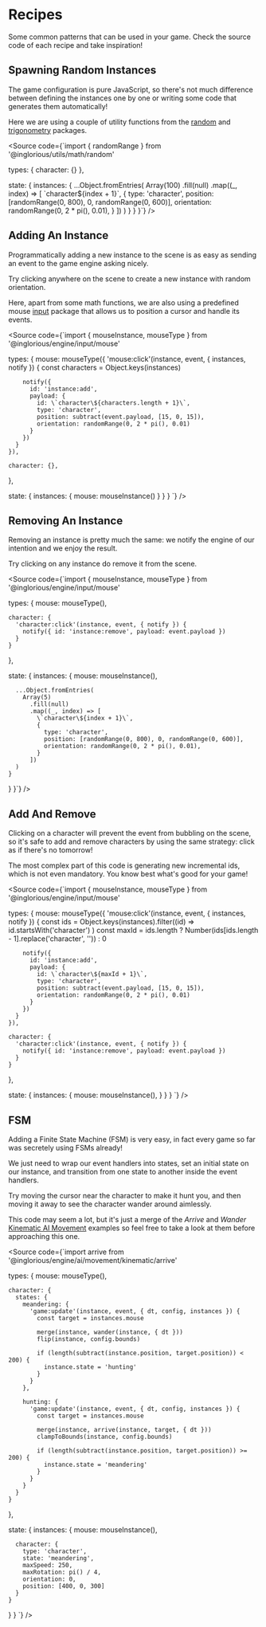 
<Meta of={Recipes} />

# Recipes

Some common patterns that can be used in your game. Check the source code of each recipe and take inspiration!

## Spawning Random Instances

The game configuration is pure JavaScript, so there's not much difference between defining the instances one by one or writing some code that generates them automatically!

Here we are using a couple of utility functions from the [random](/?path=/docs/utils-math-random--docs) and [trigonometry](/?path=/docs/utils-math-trigonometry--docs) packages.

<Source code={`import { randomRange } from '@inglorious/utils/math/random'

  types: {
    character: {}
  },

  state: {
    instances: {
      ...Object.fromEntries(
        Array(100)
          .fill(null)
          .map((_, index) => [
            \`character\${index + 1}\`,
            {
              type: 'character',
              position: [randomRange(0, 800), 0, randomRange(0, 600)],
              orientation: randomRange(0, 2 * pi(), 0.01),
            }
          ])
      )
    }
  }
}`} />

<Canvas of={Recipes.RandomInstances} />

## Adding An Instance

Programmatically adding a new instance to the scene is as easy as sending an event to the game engine asking nicely.

Try clicking anywhere on the scene to create a new instance with random orientation.

Here, apart from some math functions, we are also using a predefined mouse [input](/?path=/docs/games-input--docs) package that allows us to position a cursor and handle its events.

<Source code={`import { mouseInstance, mouseType } from '@inglorious/engine/input/mouse'

  types: {
    mouse: mouseType({
      'mouse:click'(instance, event, { instances, notify }) {
        const characters = Object.keys(instances)

        notify({
          id: 'instance:add',
          payload: {
            id: \`character\${characters.length + 1}\`,
            type: 'character',
            position: subtract(event.payload, [15, 0, 15]),
            orientation: randomRange(0, 2 * pi(), 0.01)
          }
        })
      }
    }),

    character: {},
  },

  state: {
    instances: {
      mouse: mouseInstance()
    }
  }
}
`} />

<Canvas of={Recipes.AddInstance} />

## Removing An Instance

Removing an instance is pretty much the same: we notify the engine of our intention and we enjoy the result.

Try clicking on any instance do remove it from the scene.

<Source code={`import { mouseInstance, mouseType } from '@inglorious/engine/input/mouse'

  types: {
    mouse: mouseType(),

    character: {
      'character:click'(instance, event, { notify }) {
        notify({ id: 'instance:remove', payload: event.payload })
      }
    }
  },

  state: {
    instances: {
      mouse: mouseInstance(),

      ...Object.fromEntries(
        Array(5)
          .fill(null)
          .map((_, index) => [
            \`character\${index + 1}\`,
            {
              type: 'character',
              position: [randomRange(0, 800), 0, randomRange(0, 600)],
              orientation: randomRange(0, 2 * pi(), 0.01),
            }
          ])
      )
    }
  }
}`} />

<Canvas of={Recipes.RemoveInstance} />

## Add And Remove

Clicking on a character will prevent the event from bubbling on the scene, so it's safe to add and remove characters by using the same strategy: click as if there's no tomorrow!

The most complex part of this code is generating new incremental ids, which is not even mandatory. You know best what's good for your game!

<Source code={`import { mouseInstance, mouseType } from '@inglorious/engine/input/mouse'

  types: {
    mouse: mouseType({
      'mouse:click'(instance, event, { instances, notify }) {
        const ids = Object.keys(instances).filter((id) =>
          id.startsWith('character')
        )
        const maxId = ids.length
          ? Number(ids[ids.length - 1].replace('character', ''))
          : 0

        notify({
          id: 'instance:add',
          payload: {
            id: \`character\${maxId + 1}\`,
            type: 'character',
            position: subtract(event.payload, [15, 0, 15]),
            orientation: randomRange(0, 2 * pi(), 0.01)
          }
        })
      }
    }),

    character: {
      'character:click'(instance, event, { notify }) {
        notify({ id: 'instance:remove', payload: event.payload })
      }
    }
  },

  state: {
    instances: {
      mouse: mouseInstance(),
    }
  }
}
`} />

<Canvas of={Recipes.AddAndRemove} />

## FSM

Adding a Finite State Machine (FSM) is very easy, in fact every game so far was secretely using FSMs already!

We just need to wrap our event handlers into states, set an initial state on our instance, and transition from one state to another inside the event handlers.

Try moving the cursor near the character to make it hunt you, and then moving it away to see the character wander around aimlessly.

This code may seem a lot, but it's just a merge of the *Arrive* and *Wander* [Kinematic AI Movement](/?path=/docs/games-ai-movement-kinematic--docs) examples so feel free to take a look at them before approaching this one.

<Source code={`import arrive from '@inglorious/engine/ai/movement/kinematic/arrive'

  types: {
    mouse: mouseType(),

    character: {
      states: {
        meandering: {
          'game:update'(instance, event, { dt, config, instances }) {
            const target = instances.mouse

            merge(instance, wander(instance, { dt }))
            flip(instance, config.bounds)

            if (length(subtract(instance.position, target.position)) < 200) {
              instance.state = 'hunting'
            }
          }
        },

        hunting: {
          'game:update'(instance, event, { dt, config, instances }) {
            const target = instances.mouse

            merge(instance, arrive(instance, target, { dt }))
            clampToBounds(instance, config.bounds)

            if (length(subtract(instance.position, target.position)) >= 200) {
              instance.state = 'meandering'
            }
          }
        }
      }
    }
  },

  state: {
    instances: {
      mouse: mouseInstance(),

      character: {
        type: 'character',
        state: 'meandering',
        maxSpeed: 250,
        maxRotation: pi() / 4,
        orientation: 0,
        position: [400, 0, 300]
      }
    }
  }
}
`} />

<Canvas of={Recipes.FSM} />
